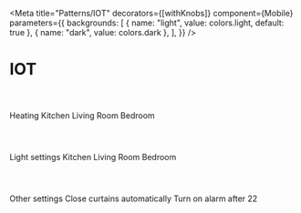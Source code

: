 
<Meta
  title="Patterns/IOT"
  decorators={[withKnobs]}
  component={Mobile}
  parameters={{
    backgrounds: [
      { name: "light", value: colors.light, default: true },
      { name: "dark", value: colors.dark },
    ],
  }}
/>

# IOT

<Preview>
  <Story name="Heating">
    <Mobile>
      <Header>
        <Icon size="small" color="light" name="back" />
      </Header>
      <Heading>Heating</Heading>
      <Body>
        <Room>
          <RoomName inset>Kitchen</RoomName>
          <Slider></Slider>
        </Room>
        <Room>
          <RoomName inset>Living Room</RoomName>
          <Slider></Slider>
        </Room>
        <Room>
          <RoomName inset>Bedroom</RoomName>
          <Slider></Slider>
        </Room>
      </Body>
      <Footer></Footer>
    </Mobile>
  </Story>
</Preview>

<Preview>
  <Story name="Light">
    <Mobile>
      <Header>
        <Icon size="small" color="light" name="back" />
      </Header>
      <Heading>Light settings</Heading>
      <Body>
        <Room>
          <RoomName inset>Kitchen</RoomName>
          <Toggle></Toggle>
        </Room>
        <Room>
          <RoomName inset>Living Room</RoomName>
          <Toggle></Toggle>
        </Room>
        <Room>
          <RoomName inset>Bedroom</RoomName>
          <Toggle></Toggle>
        </Room>
      </Body>
      <Footer></Footer>
    </Mobile>
  </Story>
</Preview>

<Preview>
  <Story name="Other">
    <Mobile>
      <Header>
        <Icon size="small" color="light" name="back" />
      </Header>
      <Heading>Other settings</Heading>
      <Body>
        <Room>
          <Text inset>Close curtains automatically</Text>
          <Checkbox></Checkbox>
        </Room>
        <Room>
          <Text inset>Turn on alarm after 22</Text>
          <Checkbox></Checkbox>
        </Room>
      </Body>
      <Footer></Footer>
    </Mobile>
  </Story>
</Preview>
